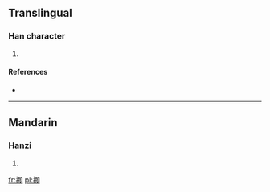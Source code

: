 ==Translingual==

===Han character===
{{Han char|rn=64|rad=手|as=09|sn=12|four=5702<sub>0</sub>|canj=手日戈中 (QAIL)}}

# {{defn|Han|sort=手09}}

====References====
* {{Han ref|kx=0443.150|dkj=12373|dj=0794.150|hdz=31920.040|uh=63E4|ud=25572|bh=D1B9|bd=53689}}

----

==Mandarin==

===Hanzi===
{{cmn-hanzi|pin=[[dì]] ([[di4]]), [[jí]] ([[ji2]])|wg=ti<sup>4</sup>, chi<sup>2</sup>}}

# {{defn|Mandarin|sort=手09}}

[[fr:揤]]
[[pl:揤]]